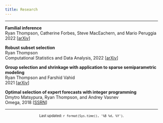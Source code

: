 ```yaml
---
title: Research
---
```


<style type="text/css">
h1.title {
  font-size: 150%;
}
</style>

---

**Familial inference**  
Ryan Thompson, Catherine Forbes, Steve MacEachern, and Mario Peruggia  
2022 [[arXiv](https://arxiv.org/abs/2202.12540)]

**Robust subset selection**  
Ryan Thompson  
Computational Statistics and Data Analysis, 2022 [[arXiv](https://arxiv.org/abs/2005.08217)]

**Group selection and shrinkage with application to sparse semiparametric modeling**  
Ryan Thompson and Farshid Vahid  
2021 [[arXiv](https://arxiv.org/abs/2105.12081)]

**Optimal selection of expert forecasts with integer programming**  
Dmytro Matsypura, Ryan Thompson, and Andrey Vasnev  
Omega, 2018 [[SSRN](https://papers.ssrn.com/sol3/papers.cfm?abstract_id=2894083)]

---

<center><small>Last updated: `r format(Sys.time(), '%B %d, %Y')`.</small></center>